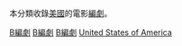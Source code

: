 {{Commonscat|Screenwriters from the United States}}
本分類收錄[[美國|美國]]的電影[[編劇|編劇]]。

[[Category:各职业美国人|B編劇]]
[[Category:美國電影人物|B編劇]]
[[Category:美国作家|B編劇]]
[[Category:各國編劇|United States of America]]
